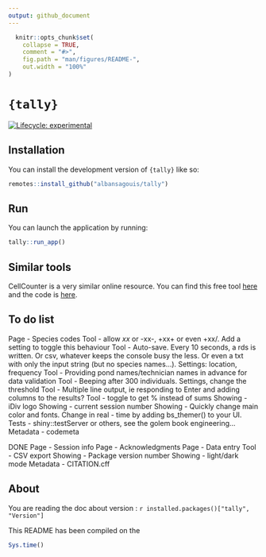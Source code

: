 ```yaml
---
output: github_document
---
```


<!-- README.md is generated from README.Rmd. Please edit that file -->

```r
  knitr::opts_chunk$set(
    collapse = TRUE,
    comment = "#>",
    fig.path = "man/figures/README-",
    out.width = "100%"
)
```

# `{tally}`

<!-- badges: start -->
[![Lifecycle: experimental](https://img.shields.io/badge/lifecycle-experimental-orange.svg)](https://lifecycle.r-lib.org/articles/stages.html#experimental)
<!-- badges: end -->

## Installation

You can install the development version of `{tally}` like so:

```r
remotes::install_github("albansagouis/tally")
```

## Run

You can launch the application by running:

```r
tally::run_app()
```
## Similar tools
CellCounter is a very similar online resource. You can find this free tool
[here](https://www.cellcountr.com/) and the code is
[here](https://github.com/cellcounter/cellcounter).

## To do list
Page - Species codes
Tool - allow *xx* or -xx-, +xx+ or even +xx/. Add a setting to toggle this behaviour
Tool - Auto-save. Every 10 seconds, a rds is written. Or csv, whatever keeps the console busy the less. Or even a txt with only the input string (but no species names...). Settings: location, frequency
Tool - Providing pond names/technician names in advance for data validation
Tool - Beeping after 300 individuals. Settings, change the threshold
Tool - Multiple line output, ie responding to Enter and adding columns to the results?
Tool - toggle to get % instead of sums
Showing - iDiv logo
Showing - current session number
Showing - Quickly change main color and fonts. Change in real - time by adding bs_themer() to your UI.
Tests - shiny::testServer or others, see the golem book engineering...
Metadata - codemeta


DONE
Page - Session info
Page - Acknowledgments
Page - Data entry
Tool - CSV export
Showing - Package version number
Showing - light/dark mode
Metadata - CITATION.cff

## About

You are reading the doc about version : `r installed.packages()["tally", "Version"]`

This README has been compiled on the

```r
Sys.time()
```
